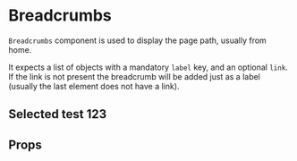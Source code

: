 

<Meta title="Components|Breadcrumbs" component={Breadcrumbs} />

# Breadcrumbs

`Breadcrumbs` component is used to display the page path, usually from home.

It expects a list of objects with a mandatory `label` key, and an optional `link`.
If the link is not present the breadcrumb will be added just as a label
(usually the last element does not have a link).

<Preview>
    <Story name="Default">
        <Breadcrumbs breadcrumbs={[
            { label: 'Home', link: '/url/to/home' },
            { label: 'List of Tests', link: '/url/to/list-of-tests' },
            { label: 'Selected test' },
        ]}>
            <h2>Selected test 123</h2>
        </Breadcrumbs>
    </Story>
</Preview>

## Props

<Props of={Breadcrumbs} />
